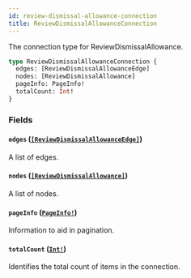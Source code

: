 ```yaml
---
id: review-dismissal-allowance-connection
title: ReviewDismissalAllowanceConnection
---
```


The connection type for ReviewDismissalAllowance.

```graphql
type ReviewDismissalAllowanceConnection {
  edges: [ReviewDismissalAllowanceEdge]
  nodes: [ReviewDismissalAllowance]
  pageInfo: PageInfo!
  totalCount: Int!
}
```

### Fields

#### `edges` ([`[ReviewDismissalAllowanceEdge]`](/docs/api/objects/review-dismissal-allowance-edge))

A list of edges.

#### `nodes` ([`[ReviewDismissalAllowance]`](/docs/api/objects/review-dismissal-allowance))

A list of nodes.

#### `pageInfo` ([`PageInfo!`](/docs/api/objects/page-info))

Information to aid in pagination.

#### `totalCount` ([`Int!`](/docs/api/scalars/int))

Identifies the total count of items in the connection.
